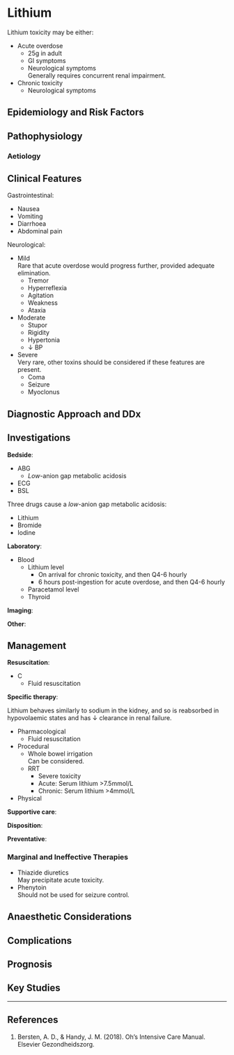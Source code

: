 # Lithium

Lithium toxicity may be either:

* Acute overdose
	* 25g in adult
	* GI symptoms
	* Neurological symptoms\
	Generally requires concurrent renal impairment.
* Chronic toxicity
	* Neurological symptoms

## Epidemiology and Risk Factors

## Pathophysiology

### Aetiology

## Clinical Features

Gastrointestinal:

* Nausea
* Vomiting
* Diarrhoea
* Abdominal pain


Neurological:

* Mild\
Rare that acute overdose would progress further, provided adequate elimination.
	* Tremor
	* Hyperreflexia
	* Agitation
	* Weakness
	* Ataxia
* Moderate
	* Stupor
	* Rigidity
	* Hypertonia
	* ↓ BP
* Severe\
Very rare, other toxins should be considered if these features are present.
	* Coma
	* Seizure
	* Myoclonus

## Diagnostic Approach and DDx

## Investigations

**Bedside**:

* ABG
	* *Low*-anion gap metabolic acidosis
* ECG
* BSL

:::column-margin
Three drugs cause a *low*-anion gap metabolic acidosis:

* Lithium
* Bromide
* Iodine
:::

**Laboratory**:

* Blood
	* Lithium level\
		* On arrival for chronic toxicity, and then Q4-6 hourly
		* 6 hours post-ingestion for acute overdose, and then Q4-6 hourly
	* Paracetamol level
	* Thyroid

**Imaging**:

**Other**:

## Management

**Resuscitation**:

* C
	* Fluid resuscitation

**Specific therapy**:

:::column-margin
Lithium behaves similarly to sodium in the kidney, and so is reabsorbed in hypovolaemic states and has ↓ clearance in renal failure.
:::

* Pharmacological
	* Fluid resuscitation
* Procedural
	* Whole bowel irrigation\
	Can be considered.
	* RRT
		* Severe toxicity
		* Acute: Serum lithium >7.5mmol/L
		* Chronic: Serum lithium >4mmol/L
* Physical

**Supportive care**:

**Disposition**:

**Preventative**:


### Marginal and Ineffective Therapies

* Thiazide diuretics\
May precipitate acute toxicity.
* Phenytoin\
Should not be used for seizure control.

## Anaesthetic Considerations

## Complications

## Prognosis

## Key Studies


---

## References

1. Bersten, A. D., & Handy, J. M. (2018). Oh’s Intensive Care Manual. Elsevier Gezondheidszorg.
